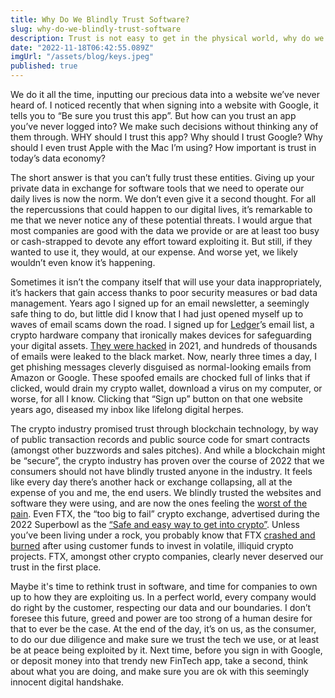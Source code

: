 ```yaml
---
title: Why Do We Blindly Trust Software?
slug: why-do-we-blindly-trust-software
description: Trust is not easy to get in the physical world, why do we throw caution to the wind online?
date: "2022-11-18T06:42:55.089Z"
imgUrl: "/assets/blog/keys.jpeg"
published: true
---
```


We do it all the time, inputting our precious data into a website we’ve never heard of. I noticed recently that when signing into a website with Google, it tells you to “Be sure you trust this app”. But how can you trust an app you’ve never logged into? We make such decisions without thinking any of them through. WHY should I trust this app? Why should I trust Google? Why should I even trust Apple with the Mac I’m using? How important is trust in today’s data economy?

The short answer is that you can’t fully trust these entities. Giving up your
private data in exchange for software tools that we need to operate our daily
lives is now the norm. We don’t even give it a second thought. For all the
repercussions that could happen to our digital lives, it’s remarkable to me that
we never notice any of these potential threats. I would argue that most
companies are good with the data we provide or are at least too busy or
cash-strapped to devote any effort toward exploiting it. But still, if they
wanted to use it, they would, at our expense. And worse yet, we likely wouldn’t
even know it’s happening.

Sometimes it isn’t the company itself that will use your data inappropriately, it’s
hackers that gain access thanks to poor security measures or bad data management.
Years ago I signed up for an email newsletter, a seemingly safe thing to do, but
little did I know that I had just opened myself up to waves of email scams down the
road. I signed up for [Ledger](https://www.ledger.com/)’s email list, a crypto hardware
company that ironically makes devices for safeguarding your digital assets. [They
were hacked](https://gizmodo.com/hackers-steal-thousands-of-customer-emails-from-popular-1845928749)
in 2021, and hundreds of thousands of emails were leaked to the black market. Now,
nearly three times a day, I get phishing messages cleverly disguised as normal-looking
emails from Amazon or Google. These spoofed emails are chocked full of links that
if clicked, would drain my crypto wallet, download a virus on my computer, or worse,
for all I know. Clicking that “Sign up” button on that one website years ago, diseased
my inbox like lifelong digital herpes.

The crypto industry promised trust through blockchain technology, by way of public transaction records and public source code for smart contracts (amongst other buzzwords and sales pitches). And while a blockchain might be “secure”, the crypto industry has proven over the course of 2022 that we consumers should not have blindly trusted anyone in the industry. It feels like every day there’s another hack or exchange collapsing, all at the expense of you and me, the end users. We blindly trusted the websites and software they were using, and are now the ones feeling the [worst of the pain](https://www.cnn.com/2022/11/14/business/ftx-customer-money-bankruptcy/index.html). Even FTX, the “too big to fail” crypto exchange, advertised during the 2022 Superbowl as the [“Safe and easy way to get into crypto”](https://www.youtube.com/watch?v=_-FQqo46CJQ&ab_channel=TomCrownCrypto). Unless you’ve been living under a rock, you probably know that FTX [crashed and burned](https://www.wsj.com/articles/ftx-files-for-chapter-11-bankruptcy-11668176869?mod=Searchresults_pos14&page=1) after using customer funds to invest in volatile, illiquid crypto projects. FTX, amongst other crypto companies, clearly never deserved our trust in the first place.

Maybe it's time to rethink trust in software, and time for companies to own up to how they are exploiting us. In a perfect world, every company would do right by the customer, respecting our data and our boundaries. I don’t foresee this future, greed and power are too strong of a human desire for that to ever be the case. At the end of the day, it’s on us, as the consumer, to do our due diligence and make sure we trust the tech we use, or at least be at peace being exploited by it. Next time, before you sign in with Google, or deposit money into that trendy new FinTech app, take a second, think about what you are doing, and make sure you are ok with this seemingly innocent digital handshake.

